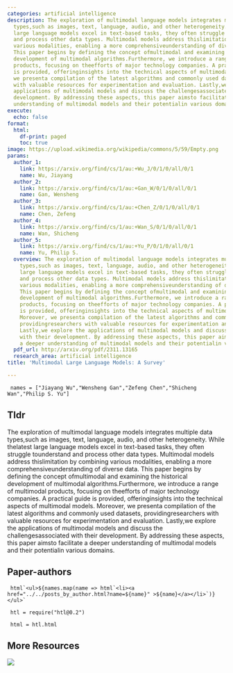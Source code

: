 ```yaml
---
categories: artificial intelligence
description: The exploration of multimodal language models integrates multiple data
  types,such as images, text, language, audio, and other heterogeneity. While thelatest
  large language models excel in text-based tasks, they often struggle tounderstand
  and process other data types. Multimodal models address thislimitation by combining
  various modalities, enabling a more comprehensiveunderstanding of diverse data.
  This paper begins by defining the concept ofmultimodal and examining the historical
  development of multimodal algorithms.Furthermore, we introduce a range of multimodal
  products, focusing on theefforts of major technology companies. A practical guide
  is provided, offeringinsights into the technical aspects of multimodal models. Moreover,
  we presenta compilation of the latest algorithms and commonly used datasets, providingresearchers
  with valuable resources for experimentation and evaluation. Lastly,we explore the
  applications of multimodal models and discuss the challengesassociated with their
  development. By addressing these aspects, this paper aimsto facilitate a deeper
  understanding of multimodal models and their potentialin various domains.
execute:
  echo: false
format:
  html:
    df-print: paged
    toc: true
image: https://upload.wikimedia.org/wikipedia/commons/5/59/Empty.png
params:
  author_1:
    link: https://arxiv.org/find/cs/1/au:+Wu_J/0/1/0/all/0/1
    name: Wu, Jiayang
  author_2:
    link: https://arxiv.org/find/cs/1/au:+Gan_W/0/1/0/all/0/1
    name: Gan, Wensheng
  author_3:
    link: https://arxiv.org/find/cs/1/au:+Chen_Z/0/1/0/all/0/1
    name: Chen, Zefeng
  author_4:
    link: https://arxiv.org/find/cs/1/au:+Wan_S/0/1/0/all/0/1
    name: Wan, Shicheng
  author_5:
    link: https://arxiv.org/find/cs/1/au:+Yu_P/0/1/0/all/0/1
    name: Yu, Philip S.
  overview: The exploration of multimodal language models integrates multiple data
    types,such as images, text, language, audio, and other heterogeneity. While thelatest
    large language models excel in text-based tasks, they often struggle tounderstand
    and process other data types. Multimodal models address thislimitation by combining
    various modalities, enabling a more comprehensiveunderstanding of diverse data.
    This paper begins by defining the concept ofmultimodal and examining the historical
    development of multimodal algorithms.Furthermore, we introduce a range of multimodal
    products, focusing on theefforts of major technology companies. A practical guide
    is provided, offeringinsights into the technical aspects of multimodal models.
    Moreover, we presenta compilation of the latest algorithms and commonly used datasets,
    providingresearchers with valuable resources for experimentation and evaluation.
    Lastly,we explore the applications of multimodal models and discuss the challengesassociated
    with their development. By addressing these aspects, this paper aimsto facilitate
    a deeper understanding of multimodal models and their potentialin various domains.
  pdf_url: http://arxiv.org/pdf/2311.13165
  research_area: artificial intelligence
title: 'Multimodal Large Language Models: A Survey'

---
```

```ojs

 names = ["Jiayang Wu","Wensheng Gan","Zefeng Chen","Shicheng Wan","Philip S. Yu"] 

``` 

## Tldr 
The exploration of multimodal language models integrates multiple data types,such as images, text, language, audio, and other heterogeneity. While thelatest large language models excel in text-based tasks, they often struggle tounderstand and process other data types. Multimodal models address thislimitation by combining various modalities, enabling a more comprehensiveunderstanding of diverse data. This paper begins by defining the concept ofmultimodal and examining the historical development of multimodal algorithms.Furthermore, we introduce a range of multimodal products, focusing on theefforts of major technology companies. A practical guide is provided, offeringinsights into the technical aspects of multimodal models. Moreover, we presenta compilation of the latest algorithms and commonly used datasets, providingresearchers with valuable resources for experimentation and evaluation. Lastly,we explore the applications of multimodal models and discuss the challengesassociated with their development. By addressing these aspects, this paper aimsto facilitate a deeper understanding of multimodal models and their potentialin various domains.

## Paper-authors

```ojs

 html`<ul>${names.map(name => html`<li><a href="../../posts_by_author.html?name=${name}" >${name}</a></li>`)}</ul>` 

``` 

```ojs

 htl = require("htl@0.2") 

``` 

```ojs

 html = htl.html 

``` 

## More Resources
[![](https://img.shields.io/badge/PDF-green?style=flat)]({{< meta params.pdf_url >}})
